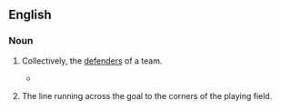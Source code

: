 ==English==

===Noun===
{{en-noun|head=[[back]] [[line]]}}

# {{football}} Collectively, the [[defender]]s of a team.
#* {{quote-news
|year=2010
|date=December 29
|author=Chris Whyatt  
|title=Chelsea 1 - 0 Bolton
|work=BBC
|url=http://news.bbc.co.uk/sport1/hi/football/eng_prem/9309542.stm
|page=
|passage=Battling Bolton disputed the goal, claiming Drogba was offside, but the Ivorian appeared to have timed his angled run across the visitors '''back line''' to perfection to race onto a fine Michael Essien pass and ensure Chelsea moved back into fourth place in the Premier League. }}
# {{context|field hockey}} The line running across the goal to the corners of the playing field.